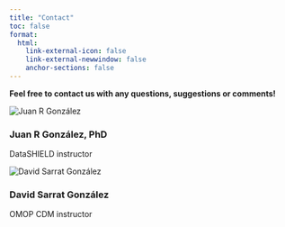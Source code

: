 ```yaml
---
title: "Contact"
toc: false
format:
  html:
    link-external-icon: false
    link-external-newwindow: false
    anchor-sections: false
---
```


**Feel free to contact us with any questions, suggestions or comments!**

::: {.container .mt-5}

```{=html}
<div class="contact-grid">
  <div class="contact-card h-100">
    <div class="contact-card__header">
      <img src="images/jr.jpg" alt="Juan R González" class="contact-card__photo" onerror="this.style.display='none'">
      <div class="contact-card__avatar" aria-hidden="true">
        <i class="bi bi-person-circle"></i>
      </div>
    </div>
    <div class="contact-card__body">
      <h3 class="contact-card__name">Juan R González, PhD</h3>
      <p class="contact-card__role">DataSHIELD instructor</p>

      <div class="contact-card__actions">
        <a class="contact-social" href="mailto:juanr.gonzalez@isglobal.org" aria-label="Email Juan"><i class="bi bi-envelope-fill"></i></a>
        <a class="contact-social" href="https://www.linkedin.com/in/juan-r-gonzalez-50a808171" target="_blank" rel="noopener" aria-label="LinkedIn Juan"><i class="bi bi-linkedin"></i></a>
        <a class="contact-social" href="https://github.com/isglobal-brge" target="_blank" rel="noopener" aria-label="GitHub Juan"><i class="bi bi-github"></i></a>
      </div>
    </div>
  </div>

  <div class="contact-card h-100">
    <div class="contact-card__header">
      <img src="images/david.jpeg" alt="David Sarrat González" class="contact-card__photo" onerror="this.style.display='none'">
      <div class="contact-card__avatar" aria-hidden="true">
        <i class="bi bi-person-circle"></i>
      </div>
    </div>
    <div class="contact-card__body">
      <h3 class="contact-card__name">David Sarrat González</h3>
      <p class="contact-card__role">OMOP CDM instructor</p>

      <div class="contact-card__actions">
        <a class="contact-social" href="mailto:david.sarrat@isglobal.org" aria-label="Email David"><i class="bi bi-envelope-fill"></i></a>
        <a class="contact-social" href="https://www.linkedin.com/in/davidsarratgonzalez" target="_blank" rel="noopener" aria-label="LinkedIn David"><i class="bi bi-linkedin"></i></a>
        <a class="contact-social" href="https://github.com/davidsarratgonzalez" target="_blank" rel="noopener" aria-label="GitHub David"><i class="bi bi-github"></i></a>
        <a class="contact-social" href="https://davidsarratgonzalez.github.io" target="_blank" rel="noopener" aria-label="David's Website"><i class="bi bi-globe"></i></a>
      </div>
    </div>
  </div>
</div>
```

:::
